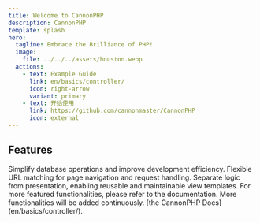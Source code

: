 ```yaml
---
title: Welcome to CannonPHP
description: CannonPHP
template: splash
hero:
  tagline: Embrace the Brilliance of PHP!
  image:
    file: ../../../assets/houston.webp
  actions:
    - text: Example Guide
      link: en/basics/controller/
      icon: right-arrow
      variant: primary
    - text: 开始使用
      link: https://github.com/cannonmaster/CannonPHP
      icon: external
---
```



## Features

<CardGrid stagger>
  <Card title="ORM" icon="pencil">
    Simplify database operations and improve development efficiency.
  </Card>
  <Card title="Routing" icon="add-document">
    Flexible URL matching for page navigation and request handling.
  </Card>
  <Card title="Tempalte Engine" icon="setting">
    Separate logic from presentation, enabling reusable and maintainable view
    templates.
  </Card>
  <Card title="Much more..." icon="open-book">
    For more featured functionalities, please refer to the documentation. More
    functionalities will be added continuously. [the CannonPHP
    Docs](en/basics/controller/).
  </Card>
</CardGrid>
